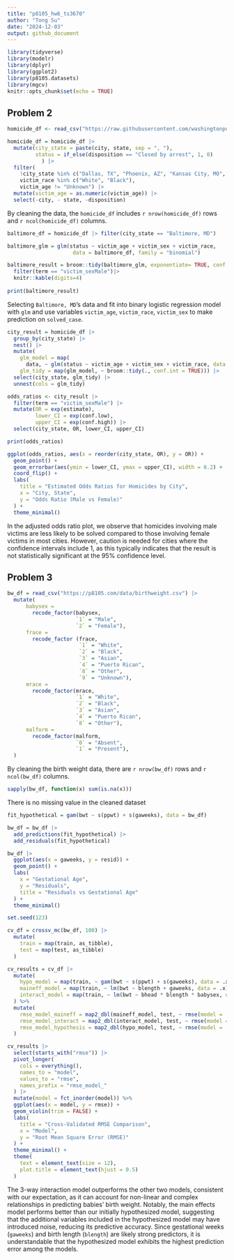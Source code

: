 ```yaml
---
title: "p8105_hw6_ts3670"
author: "Tong Su"
date: "2024-12-03"
output: github_document
---
```


```r
library(tidyverse)
library(modelr)
library(dplyr)
library(ggplot2)
library(p8105.datasets)
library(mgcv)
knitr::opts_chunk$set(echo = TRUE)
```

## Problem 2

```r
homicide_df <- read_csv("https://raw.githubusercontent.com/washingtonpost/data-homicides/master/homicide-data.csv") 

homicide_df = homicide_df |>
  mutate(city_state = paste(city, state, sep = ", "),
         status = if_else(disposition == "Closed by arrest", 1, 0)
           ) |>  
  filter(
    !city_state %in% c("Dallas, TX", "Phoenix, AZ", "Kansas City, MO", "Tulsa, AL"),
    victim_race %in% c("White", "Black"),
    victim_age != "Unknown") |>
  mutate(victim_age = as.numeric(victim_age)) |>
  select(-city, - state, -disposition)
```
By cleaning the data, the `homicide_df` includes `r nrow(homicide_df)` rows and `r ncol(homicide_df)` columns.
```r
baltimore_df = homicide_df |> filter(city_state == "Baltimore, MD")

baltimore_glm = glm(status ~ victim_age + victim_sex + victim_race, 
                     data = baltimore_df, family = "binomial")

baltimore_result = broom::tidy(baltimore_glm, exponentiate= TRUE, conf.int = TRUE)|>
  filter(term == "victim_sexMale")|>
  knitr::kable(digits=4)
  
print(baltimore_result)
```
Selecting `Baltimore, MD`'s data and fit into binary logistic regression model with `glm` and use variables `victim_age`, `victim_race`, `victim_sex` to make prediction on `solved_case`. 
```r
city_result = homicide_df |>
  group_by(city_state) |>
  nest() |>
  mutate(
    glm_model = map(
      data, ~ glm(status ~ victim_age + victim_sex + victim_race, data = ., family = "binomial")),
    glm_tidy = map(glm_model, ~ broom::tidy(., conf.int = TRUE))) |>
  select(city_state, glm_tidy) |>
  unnest(cols = glm_tidy)
```

```r
odds_ratios <- city_result |>
  filter(term == "victim_sexMale") |>
  mutate(OR = exp(estimate),
         lower_CI = exp(conf.low),
         upper_CI = exp(conf.high)) |>
  select(city_state, OR, lower_CI, upper_CI)

print(odds_ratios)
```

```r
ggplot(odds_ratios, aes(x = reorder(city_state, OR), y = OR)) +
  geom_point() +
  geom_errorbar(aes(ymin = lower_CI, ymax = upper_CI), width = 0.2) +
  coord_flip() +
  labs(
    title = "Estimated Odds Ratios for Homicides by City",
    x = "City, State",
    y = "Odds Ratio (Male vs Female)"
  ) +
  theme_minimal()
```

In the adjusted odds ratio plot, we observe that homicides involving male victims are less likely to be solved compared to those involving female victims in most cities. However, caution is needed for cities where the confidence intervals include 1, as this typically indicates that the result is not statistically significant at the 95% confidence level.

## Problem 3
```r
bw_df = read_csv("https://p8105.com/data/birthweight.csv") |>
  mutate(
      babysex = 
        recode_factor(babysex, 
                      `1` = "Male", 
                      `2` = "Female"),
      frace = 
        recode_factor (frace, 
                       `1` = "White", 
                       `2` = "Black", 
                       `3` = "Asian", 
                       `4` = "Puerto Rican", 
                       `8` = "Other", 
                       `9` = "Unknown"),
      mrace = 
        recode_factor(mrace, 
                      `1` = "White", 
                      `2` = "Black", 
                      `3` = "Asian", 
                      `4` = "Puerto Rican", 
                      `8` = "Other"), 
      malform = 
        recode_factor(malform, 
                      `0` = "Absent", 
                      `1` = "Present"), 
  )
```
By cleaning the birth weight data, there are `r nrow(bw_df)` rows and `r ncol(bw_df)` columns. 
```r
sapply(bw_df, function(x) sum(is.na(x)))
```
There is no missing value in the cleaned dataset

```r
fit_hypothetical = gam(bwt ~ s(ppwt) + s(gaweeks), data = bw_df)
```

```r
bw_df = bw_df |>
  add_predictions(fit_hypothetical) |>
  add_residuals(fit_hypothetical)

bw_df |>
  ggplot(aes(x = gaweeks, y = resid)) +
  geom_point() +
  labs(
    x = "Gestational Age",
    y = "Residuals",
    title = "Residuals vs Gestational Age"
  ) +
  theme_minimal()
```

```r
set.seed(123)

cv_df = crossv_mc(bw_df, 100) |>
  mutate(
    train = map(train, as_tibble),  
    test = map(test, as_tibble)   
  )

cv_results = cv_df |>
  mutate(
    hypo_model = map(train, ~ gam(bwt ~ s(ppwt) + s(gaweeks), data = .x)),
    maineff_model = map(train, ~ lm(bwt ~ blength + gaweeks, data = .x)),
    interact_model = map(train, ~ lm(bwt ~ bhead * blength * babysex, data = .x))
  ) %>%
  mutate(
    rmse_model_maineff = map2_dbl(maineff_model, test, ~ rmse(model = .x, data = .y)),
    rmse_model_interact = map2_dbl(interact_model, test, ~ rmse(model = .x, data = .y)),
    rmse_model_hypothesis = map2_dbl(hypo_model, test, ~ rmse(model = .x, data = .y))
  )
```

```r
cv_results |>
  select(starts_with("rmse")) |>
  pivot_longer(
    cols = everything(),
    names_to = "model",
    values_to = "rmse",
    names_prefix = "rmse_model_"
  ) |>
  mutate(model = fct_inorder(model)) %>%
  ggplot(aes(x = model, y = rmse)) +
  geom_violin(trim = FALSE) + 
  labs(
    title = "Cross-Validated RMSE Comparison",
    x = "Model",
    y = "Root Mean Square Error (RMSE)"
  ) +
  theme_minimal() +
  theme(
    text = element_text(size = 12),
    plot.title = element_text(hjust = 0.5)  
  )
```

The 3-way interaction model outperforms the other two models, consistent with our expectation, as it can account for non-linear and complex relationships in predicting babies’ birth weight. Notably, the main effects model performs better than our initially hypothesized model, suggesting that the additional variables included in the hypothesized model may have introduced noise, reducing its predictive accuracy. Since gestational weeks (`gaweeks`) and birth length (`blength`) are likely strong predictors, it is understandable that the hypothesized model exhibits the highest prediction error among the models.
